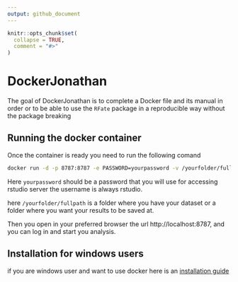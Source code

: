 ```yaml
---
output: github_document
---
```


<!-- README.md is generated from README.Rmd. Please edit that file -->

```r
knitr::opts_chunk$set(
  collapse = TRUE,
  comment = "#>"
)
```

# DockerJonathan

<!-- badges: start -->
<!-- badges: end -->

The goal of DockerJonathan is to complete a Docker file and its manual in order or to be able to use the `RFate` package in a reproducible way without the package breaking


## Running the docker container

Once the container is ready you need to run the following comand

```bash
docker run -d -p 8787:8787 -e PASSWORD=yourpassword -v /yourfolder/fullpath:/home/rstudio/LOOKATMEEE:rw derekcorcoran/rfate
```

Here `yourpassword` should be a password that you will use for accessing rstudio server the username is always rstudio.

here `/yourfolder/fullpath` is a folder where you have your dataset or a folder where you want your results to be saved at.

Then you open in your preferred browser the url http://localhost:8787, and you can log in and start you analysis.

## Installation for windows users

if you are windows user and want to use docker here is an [installation guide](https://www.simplilearn.com/tutorials/docker-tutorial/install-docker-on-windows)




